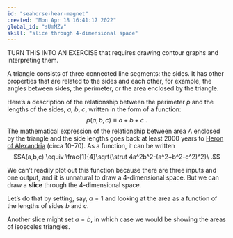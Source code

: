 ```yaml
---
id: "seahorse-hear-magnet"
created: "Mon Apr 18 16:41:17 2022"
global_id: "sUmMZv"
skill: "slice through 4-dimensional space"
---
```


TURN THIS INTO AN EXERCISE that requires drawing contour graphs and interpreting them. 


A triangle consists of three connected line segments: the sides. It has other properties that are related to the sides and each other, for example, the angles between sides, the perimeter, or the area enclosed by the triangle. 

Here's a description of the relationship between the perimeter $p$ and the lengths of the sides, $a$, $b$, $c$, written in the form of a function:
$$p(a,b,c) \equiv a + b + c\ .$$
The mathematical expression of the relationship between area $A$ enclosed by the triangle and the side lengths goes back at least 2000 years to [Heron of Alexandria](https://en.wikipedia.org/wiki/Hero_of_Alexandria) (circa 10–70). As a function, it can be written
$$A(a,b,c) \equiv \frac{1}{4}\sqrt{\strut 4a^2b^2-(a^2+b^2-c^2)^2}\ .$$

We can't readily plot out this function because there are three inputs and one output, and it is unnatural to draw a 4-dimensional space. But we can draw a **slice** through the 4-dimensional space.

Let's do that by setting, say, $a=1$ and looking at the area as a function of the lengths of sides $b$ and $c$.

Another slice might set $a = b$, in which case we would be showing the areas of isosceles triangles.
